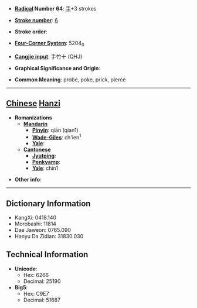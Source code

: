 * '''[[Wiktionary:Chinese radical index| Radical]] Number 64''': [[Wiktionary:Chinese radical index 手|手]]+3 strokes

* '''[[Wiktionary:Chinese total strokes index|Stroke number]]''': [[Wiktionary:Chinese total strokes index 6|6]]

* '''Stroke order''': 

* '''[[Wiktionary:Chinese four corner index|Four-Corner System]]''': 5204<sub>0</sub>

* '''[[Wiktionary:Chinese Cangjie index|Cangjie input]]''': 手竹十 (QHJ)

* '''Graphical Significance and Origin''': 

* '''Common Meaning''': probe, poke, prick, pierce

----

== [[Chinese]] [[Hanzi]] ==

* '''Romanizations'''
** '''[[Mandarin]]'''
*** '''[[Pinyin]]''': qiān (qian1)
*** '''[[Wade-Giles]]''': ch'ien<sup>1</sup>
*** '''[[Yale]]''': 
** '''[[Cantonese]]'''
*** '''[[Jyutping]]''':
*** '''[[Penkyamp]]''': 
*** '''[[Yale]]''': chin1

* '''Other info''': 

----

== Dictionary Information ==

* KangXi: 0418.140
* Morobashi: 11814
* Dae Jaweon: 0765.090
* Hanyu Da Zidian: 31830.030

== Technical Information ==

* '''Unicode''':
** Hex: 6266
** Decimal: 25190
* '''Big5''':
** Hex: C9E7
** Decimal: 51687